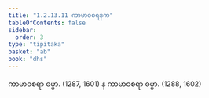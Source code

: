 ```yaml
---
title: "1.2.13.11 ကာမာဝစရဒုက"
tableOfContents: false
sidebar:
  order: 3
type: "tipitaka"
basket: "ab"
book: "dhs"
---
```



<DynamicBreadcrumb />

<Division number="115" book="dhs">

<Paragraph number="265" book="dhs">
ကာမာဝစရာ ဓမ္မာ. (<Emphasis>1287, 1601</Emphasis>)
</Paragraph>

<Paragraph number="266" book="dhs">
န ကာမာဝစရာ ဓမ္မာ. (<Emphasis>1288, 1602</Emphasis>)
</Paragraph>
</Division>